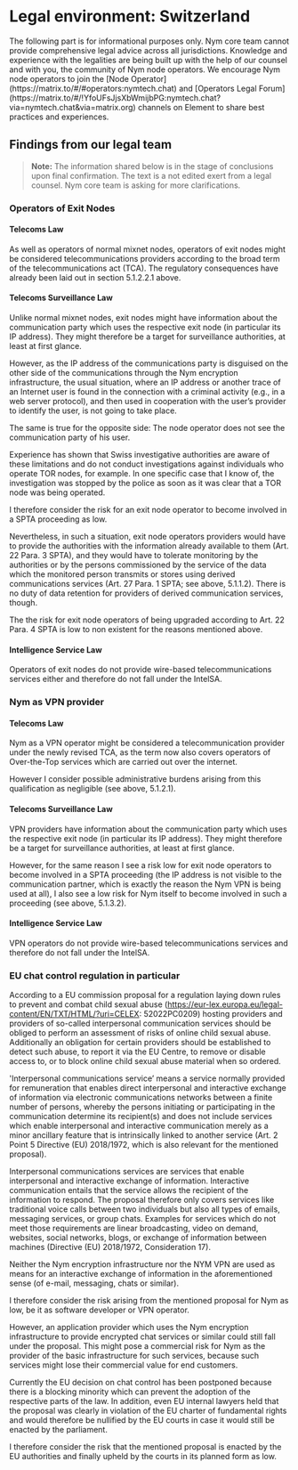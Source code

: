 
# Legal environment: Switzerland

<Callout type="danger" emoji="⚠️">
The following part is for informational purposes only. Nym core team cannot provide comprehensive legal advice across all jurisdictions. Knowledge and experience with the legalities are being built up with the help of our counsel and with you, the community of Nym node operators. We encourage Nym node operators to join the [Node Operator](https://matrix.to/#/#operators:nymtech.chat) and [Operators Legal Forum](https://matrix.to/#/!YfoUFsJjsXbWmijbPG:nymtech.chat?via=nymtech.chat&via=matrix.org) channels on Element to share best practices and experiences.
</Callout>

## Findings from our legal team

> **Note:** The information shared below is in the stage of conclusions upon final confirmation. The text is a not edited exert from a legal counsel. Nym core team is asking for more clarifications. 

### Operators of Exit Nodes

#### Telecoms Law

As well as operators of normal mixnet nodes, operators of exit nodes might be considered telecommunications providers according to the broad term of the telecommunications act (TCA).
The regulatory consequences have already been laid out in section 5.1.2.2.1 above.

#### Telecoms Surveillance Law

Unlike normal mixnet nodes, exit nodes might have information about the communication party which uses the respective exit node (in particular its IP address). They might therefore be a target for surveillance authorities, at least at first glance.

However, as the IP address of the communications party is disguised on the other side of the communications through the Nym encryption infrastructure, the usual situation, where an IP address or another trace of an Internet user is found in the connection with a criminal activity (e.g., in a web server protocol), and then used in cooperation with the user’s provider to identify the user, is not going to take place.
 
The same is true for the opposite side: The node operator does not see the communication party of his user.

Experience has shown that Swiss investigative authorities are aware of these limitations and do not conduct investigations against individuals who operate TOR nodes, for example. In one specific case that I know of, the investigation was stopped by the police as soon as it was clear that a TOR node was being operated.

I therefore consider the risk for an exit node operator to become involved in a SPTA proceeding as low.

Nevertheless, in such a situation, exit node operators providers would have to provide the authorities with the information already available to them (Art. 22 Para. 3 SPTA), and they would have to tolerate monitoring by the authorities or by the persons commissioned by the service of the data which the monitored person transmits or stores using derived communications services (Art. 27 Para. 1 SPTA; see above, 5.1.1.2). There is no duty of data retention for providers of derived communication services, though.

The the risk for exit node operators of being upgraded according to Art. 22 Para. 4 SPTA is low to non existent for the reasons mentioned above.

#### Intelligence Service Law

Operators of exit nodes do not provide wire-based telecommunications services either and therefore do not fall under the IntelSA.

### Nym as VPN provider

#### Telecoms Law

Nym as a VPN operator might be considered a telecommunication provider under the newly revised TCA, as the term now also covers operators of Over-the-Top services which are carried out over the internet. 

However I consider possible administrative burdens arising from this qualification as negligible (see above, 5.1.2.1).

#### Telecoms Surveillance Law

VPN providers have information about the communication party which uses the respective exit node (in particular its IP address). They might therefore be a target for surveillance authorities, at least at first glance.

However, for the same reason I see a risk low for exit node operators to become involved in a SPTA proceeding (the IP address is not visible to the communication partner, which is exactly the reason the Nym VPN is being used at all), I also see a low risk for Nym itself to become involved in such a proceeding (see above, 5.1.3.2).

#### Intelligence Service Law

VPN operators do not provide wire-based telecommunications services and therefore do not fall under the IntelSA.

### EU chat control regulation in particular

According to a EU commission proposal for a regulation laying down rules to prevent and combat child sexual abuse (https://eur-lex.europa.eu/legal-content/EN/TXT/HTML/?uri=CELEX: 52022PC0209) hosting providers and providers of so-called interpersonal communication services should be obliged to perform an assessment of risks of online child sexual abuse. Additionally an obligation for certain providers should be established to detect such abuse, to report it via the EU Centre, to remove or disable access to, or to block online child sexual abuse material when so ordered.

'Interpersonal communications service’ means a service normally provided for remuneration that enables direct interpersonal and interactive exchange of information via electronic communications networks between a finite number of persons, whereby the persons initiating or participating in the communication determine its recipient(s) and does not include services which enable interpersonal and interactive communication merely as a minor ancillary feature that is intrinsically linked to another service (Art. 2 Point 5 Directive (EU) 2018/1972, which is also relevant for the mentioned proposal).

Interpersonal communications services are services that enable interpersonal and interactive exchange of information. Interactive communication entails that the service allows the recipient of the information to respond. The proposal therefore only covers services like traditional voice calls between two individuals but also all types of emails, messaging services, or group chats. Examples for services which do not meet those requirements are linear broadcasting, video on demand, websites, social networks, blogs, or exchange of information between machines (Directive (EU) 2018/1972, Consideration 17).

Neither the Nym encryption infrastructure nor the NYM VPN are used as means for an interactive exchange of information in the aforementioned sense (of e-mail, messaging, chats or similar).
 
I therefore consider the risk arising from the mentioned proposal for Nym as low, be it as software developer or VPN operator. 

However, an application provider which uses the Nym encryption infrastructure to provide encrypted chat services or similar could still fall under the proposal. This might pose a commercial risk for Nym as the provider of the basic infrastructure for such services, because such services might lose their commercial value for end customers.

Currently the EU decision on chat control has been postponed because there is a blocking minority which can prevent the adoption of the respective parts of the law. In addition, even EU internal lawyers held that the proposal was clearly in violation of the EU charter of fundamental rights and would therefore be nullified by the EU courts in case it would still be enacted by the parliament. 

I therefore consider the risk that the mentioned proposal is enacted by the EU authorities and finally upheld by the courts in its planned form as low.

